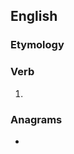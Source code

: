 ==English==

===Etymology===
{{suffix|en|sow|est}}

===Verb===
{{head|en|verb form}}

# {{en-archaic second-person singular of|sow}}

===Anagrams===
* {{anagrams|en|a=eosstw|towses}}